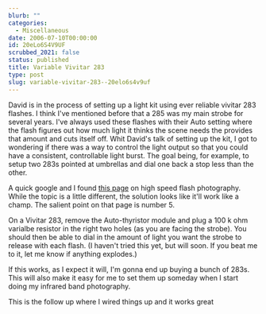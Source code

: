 ```yaml
---
blurb: ""
categories:
  - Miscellaneous
date: 2006-07-10T00:00:00
id: 20eLo6S4V9UF
scrubbed_2021: false
status: published
title: Variable Vivitar 283
type: post
slug: variable-vivitar-283--20elo6s4v9uf
---
```


David is in the process of setting up a light kit using ever reliable vivitar 283 flashes. I think I've mentioned before that a 285 was my main strobe for several years. I've always used these flashes with their Auto setting where the flash figures out how much light it thinks the scene needs the provides that amount and cuts itself off. Whit David's talk of setting up the kit, I got to wondering if there was a way to control the light output so that you could have a consistent, controllable light burst. The goal being, for example, to setup two 283s pointed at umbrellas and dial one back a stop less than the other. 

A quick google and I found [this page](http://www.hiviz.com/activities/guidebook/Activity_02.html) on high speed flash photography. While the topic is a little different, the solution looks like it'll work like a champ. The salient point on that page is number 5. 

On a Vivitar 283, remove the Auto-thyristor module and plug a 100 k ohm varialbe resistor in the right two holes (as you are facing the strobe). You should then be able to dial in the amount of light you want the strobe to release with each flash. (I haven't tried this yet, but will soon. If you beat me to it, let me know if anything explodes.) 

If this works, as I expect it will, I'm gonna end up buying a bunch of 283s. This will also make it easy for me to set them up someday when I start doing my infrared band photography.

<Link href="/posts/20eloo1u1tgg--variable-vivitar-283285--follow-up"><a>This is the follow up where I wired things up and it works great</a></Link>
